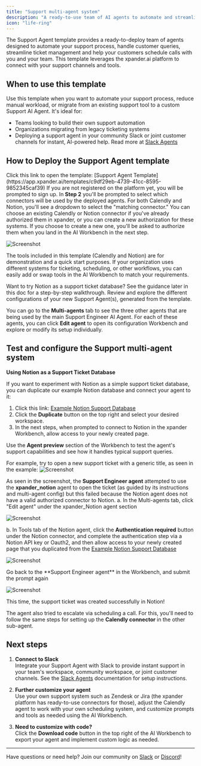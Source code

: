 ```yaml
---
title: "Support multi-agent system"
description: "A ready-to-use team of AI agents to automate and streamline your support process."
icon: "life-ring"
---
```


The Support Agent template provides a ready-to-deploy team of agents designed to automate your support process, handle customer queries, streamline ticket management and help your customers schedule calls with you and your team. This template leverages the xpander.ai platform to connect with your support channels and tools.

## When to use this template

Use this template when you want to automate your support process, reduce manual workload, or migrate from an existing support tool to a custom Support AI Agent. It's ideal for:
- Teams looking to build their own support automation
- Organizations migrating from legacy ticketing systems
- Deploying a support agent in your community Slack or joint customer channels for instant, AI-powered help. Read more at [Slack Agents](/user-guide/task-sources/slack)


## How to Deploy the Support Agent template

<Steps>
<Step title="Import the Template">
Click this link to open the template: [Support Agent Template](https://app.xpander.ai/templates/c9df29eb-4739-41cc-8595-9852345caf39)

<Note>
If you are not registered on the platform yet, you will be prompted to sign up.
</Note>
</Step>
<Step title="Complete the Import Wizard">
In <b>Step 2</b> you'll be prompted to select which connectors will be used by the deployed agents. For both Calendly and Notion, you'll see a dropdown to select the "matching connector." You can choose an existing Calendly or Notion connector if you've already authorized them in xpander, or you can create a new authorization for these systems. If you choose to create a new one, you'll be asked to authorize them when you land in the AI Workbench in the next step.

![Screenshot](/static/images/screenshots/support-import-step-2.png)


<Note>
The tools included in this template (Calendly and Notion) are for demonstration and a quick start purposes. If your organization uses different systems for ticketing, scheduling, or other workflows, you can easily add or swap tools in the AI Workbench to match your requirements.
</Note>

Want to try Notion as a support ticket database? See the guidance later in this doc for a step-by-step walkthrough.
</Step>
<Step title="Explore the Agent Configuration">
Review and explore the different configurations of your new Support Agent(s), generated from the template.

You can go to the **Multi-agents** tab to see the three other agents that are being used by the main Support Engineer AI Agent. For each of these agents, you can click **Edit agent** to open its configuration Workbench and explore or modify its setup individually.
</Step>

</Steps>

## Test and configure the Support multi-agent system

**Using Notion as a Support Ticket Database**

If you want to experiment with Notion as a simple support ticket database, you can duplicate our example Notion database and connect your agent to it:

1. Click this link: [Example Notion Support Database](https://dented-sweater-efa.notion.site/23e35127d5fe8053acf5df4cb9c9c57e?v=23e35127d5fe81bfa88d000c52b96e7d)
2. Click the **Duplicate** button on the top right and select your desired workspace.
3. In the next steps, when prompted to connect to Notion in the xpander Workbench, allow access to your newly created page.

<Steps>
<Step title="Test the Agent with Notion as a support database">


Use the **Agent preview** section of the Workbench to test the agent's support capabilities and see how it handles typical support queries.

For example, try to open a new support ticket with a generic title, as seen in the example:
![Screenshot](/static/images/screenshots/support-multi-notion.png)

As seen in the screenshot, the **Support Engineer agent** attempted to use the **xpander_notion** agent to open the ticket (as guided by its instructions and multi-agent config) but this failed because the Notion agent does not have a valid authorized connector to Notion.
</Step>
<Step title="Configure the Notion connector">
a. In the Multi-agents tab, click "Edit agent" under the xpander_Notion agent section

![Screenshot](/static/images/screenshots/edit-agent-button.png)

b. In Tools tab of the Notion agent, click the **Authentication required** button under the Notion connector, and complete the authentication step via a Notion API key or Oauth2, and then allow access to your newly created page that you duplicated from the [Example Notion Support Database](https://dented-sweater-efa.notion.site/23e35127d5fe8053acf5df4cb9c9c57e?v=23e35127d5fe81bfa88d000c52b96e7d)

![Screenshot](/static/images/screenshots/notion-authenticate.png)

</Step>

<Step title="Try opening a support ticket again">
Go back to the **Support Engineer agent** in the Workbench, and submit the prompt again

![Screenshot](/static/images/screenshots/notion-open-ticket.png)

This time, the support ticket was created successfully in Notion!

The agent also tried to escalate via scheduling a call. For this, you'll need to follow the same steps for setting up the **Calendly connector** in the other sub-agent.
</Step>
</Steps>

## Next steps

1. **Connect to Slack**  
   Integrate your Support Agent with Slack to provide instant support in your team's workspace, community workspace, or joint customer channels. See the [Slack Agents](/user-guide/task-sources/slack) documentation for setup instructions.

2. **Further customize your agent**  
   Use your own support system such as Zendesk or Jira (the xpander platform has ready-to-use connectors for those), adjust the Calendly agent to work with your own scheduling system, and customize prompts and tools as needed using the AI Workbench.

3. **Need to customize with code?**  
   Click the **Download code** button in the top right of the AI Workbench to export your agent and implement custom logic as needed.

---

Have questions or need help? Join our community on [Slack](https://join.slack.com/t/xpandercommunity/shared_invite/zt-2mt2xkxkz-omM7f~_h2jcuzFudrYtZQQ) or [Discord](https://discord.gg/CUcp4WWh5g)! 